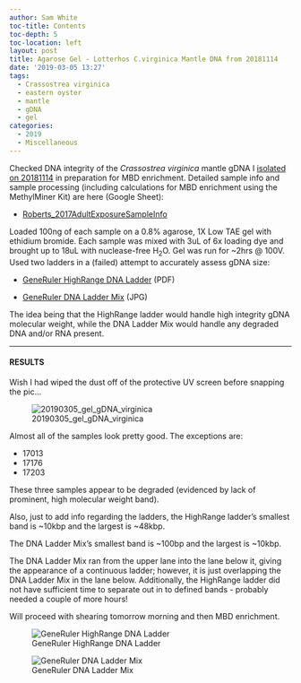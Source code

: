 ```yaml
---
author: Sam White
toc-title: Contents
toc-depth: 5
toc-location: left
layout: post
title: Agarose Gel - Lotterhos C.virginica Mantle DNA from 20181114
date: '2019-03-05 13:27'
tags:
  - Crassostrea virginica
  - eastern oyster
  - mantle
  - gDNA
  - gel
categories:
  - 2019
  - Miscellaneous
---
```

Checked DNA integrity of the _Crassostrea virginica_ mantle gDNA I [isolated on 20181114](https://robertslab.github.io/sams-notebook/posts/2018/2018-11-14-DNA-Isolation-and-Quantification---Lotterhos-C.virginica-Mantle-DNA/) in preparation for MBD enrichment. Detailed sample info and sample processing (including calculations for MBD enrichment using the MethylMiner Kit) are here (Google Sheet):

- [Roberts_2017AdultExposureSampleInfo](https://docs.google.com/spreadsheets/d/1cDLmp6jKf37gnPTwHDR07dNt-t3_jzGE2TC2afagouM/edit?usp=sharing)

Loaded 100ng of each sample on a 0.8% agarose, 1X Low TAE gel with ethidium bromide. Each sample was mixed with 3uL of 6x loading dye and brought up to 18uL with nuclease-free H<sub>2</sub>O. Gel was run for ~2hrs @ 100V. Used two ladders in a (failed) attempt to accurately assess gDNA size:

- [GeneRuler HighRange DNA Ladder](https://github.com/RobertsLab/resources/blob/master/protocols/Commercial_Protocols/ThermoFisher_GeneRuler_HighRange_DNALadder_50ug.pdf) (PDF)

- [GeneRuler DNA Ladder Mix](https://github.com/RobertsLab/resources/blob/master/protocols/Commercial_Protocols/ThermoFisher_OgeneRuler_DNA_Ladder_Mix_F100439.jpg) (JPG)

The idea being that the HighRange ladder would handle high integrity gDNA molecular weight, while the DNA Ladder Mix would handle any degraded DNA and/or RNA present.

---

#### RESULTS

Wish I had wiped the dust off of the protective UV screen before snapping the pic...

![20190305_gel_gDNA_virginica](https://github.com/RobertsLab/sams-notebook/blob/master/images/20190305_gel_gDNA_virginica.jpg?raw=true)

Almost all of the samples look pretty good. The exceptions are:

- 17013
- 17176
- 17203

These three samples appear to be degraded (evidenced by lack of prominent, high molecular weight band).

Also, just to add info regarding the ladders, the HighRange ladder's smallest band is ~10kbp and the largest is ~48kbp.

The DNA Ladder Mix's smallest band is ~100bp and the largest is ~10kbp.

The DNA Ladder Mix ran from the upper lane into the lane below it, giving the appearance of a continuous ladder; however, it is just overlapping the DNA Ladder Mix in the lane below. Additionally, the HighRange ladder did not have sufficient time to separate out in to defined bands - probably needed a couple of more hours!

Will proceed with shearing tomorrow morning and then MBD enrichment.


![GeneRuler HighRange DNA Ladder](https://github.com/RobertsLab/resources/blob/master/protocols/Commercial_Protocols/ThermoFisher_GeneRuler_HighRange_DNALadder_50ug.png?raw=true)

![GeneRuler DNA Ladder Mix](https://github.com/RobertsLab/resources/blob/master/protocols/Commercial_Protocols/ThermoFisher_OgeneRuler_DNA_Ladder_Mix_F100439.jpg?raw=true)
